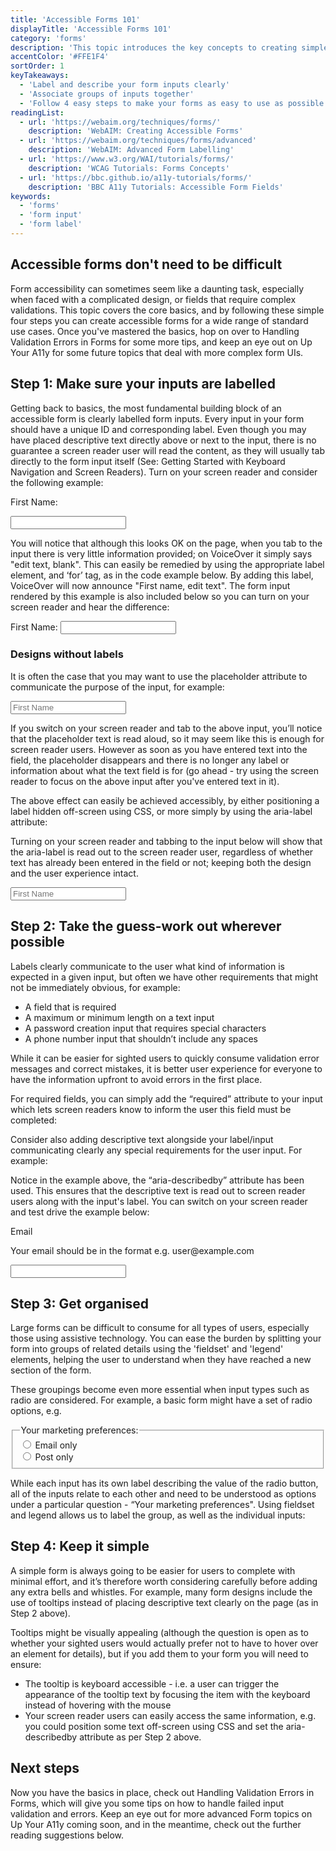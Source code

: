```yaml
---
title: 'Accessible Forms 101'
displayTitle: 'Accessible Forms 101'
category: 'forms'
description: 'This topic introduces the key concepts to creating simple, accessible forms including labelling, describing and organising your inputs.'
accentColor: '#FFE1F4'
sortOrder: 1
keyTakeaways:
  - 'Label and describe your form inputs clearly'
  - 'Associate groups of inputs together'
  - 'Follow 4 easy steps to make your forms as easy to use as possible for a wide range of users'
readingList:
  - url: 'https://webaim.org/techniques/forms/'
    description: 'WebAIM: Creating Accessible Forms'
  - url: 'https://webaim.org/techniques/forms/advanced'
    description: 'WebAIM: Advanced Form Labelling'
  - url: 'https://www.w3.org/WAI/tutorials/forms/'
    description: 'WCAG Tutorials: Forms Concepts'
  - url: 'https://bbc.github.io/a11y-tutorials/forms/'
    description: 'BBC A11y Tutorials: Accessible Form Fields'
keywords:
  - 'forms'
  - 'form input'
  - 'form label'
---
```


## Accessible forms don't need to be difficult

Form accessibility can sometimes seem like a daunting task, especially when faced with a complicated design, or fields that require complex validations. This topic covers the core basics, and by following these simple four steps you can create accessible forms for a wide range of standard use cases. Once you've mastered the basics, hop on over to <Link to="handling-form-errors">Handling Validation Errors in Forms</Link> for some more tips, and keep an eye out on Up Your A11y for some future topics that deal with more complex form UIs.

## Step 1: Make sure your inputs are labelled

Getting back to basics, the most fundamental building block of an accessible form is clearly labelled form inputs. Every input in your form should have a unique ID and corresponding label. Even though you may have placed descriptive text directly above or next to the input, there is no guarantee a screen reader user will read the content, as they will usually tab directly to the form input itself (See: <Link to="/screen-reader-keyboard-navigation">Getting Started with Keyboard Navigation and Screen Readers</Link>). Turn on your screen reader and consider the following example:

<ExampleFormContainer>
  <form>
    <p style={{ fontWeight: 'bold' }}>First Name:</p>
    <input id="firstName" type="text" />
  </form>
</ExampleFormContainer>

You will notice that although this looks OK on the page, when you tab to the input there is very little information provided; on VoiceOver it simply says "edit text, blank". This can easily be remedied by using the appropriate label element, and ‘for’ tag, as in the code example below. By adding this label, VoiceOver will now announce "First name, edit text". The form input rendered by this example is also included below so you can turn on your screen reader and hear the difference:

<Gist url="https://gist.github.com/aitchiss/80cbc9724601f3c42b36df7644cfa767" />

<ExampleFormContainer>
  <form>
    <label for="first-name">First Name:</label>
    <input id="first-name" type="text" />
  </form>
</ExampleFormContainer>

### Designs without labels

It is often the case that you may want to use the placeholder attribute to communicate the purpose of the input, for example:

<ExampleFormContainer>
  <form>
    <input id="first-name-placeholder" type="text" placeholder="First Name" />
  </form>
</ExampleFormContainer>

If you switch on your screen reader and tab to the above input, you’ll notice that the placeholder text is read aloud, so it may seem like this is enough for screen reader users. However as soon as you have entered text into the field, the placeholder disappears and there is no longer any label or information about what the text field is for (go ahead - try using the screen reader to focus on the above input after you've entered text in it).

The above effect can easily be achieved accessibly, by either positioning a label hidden off-screen using CSS, or more simply by using the aria-label attribute:

<Gist url="https://gist.github.com/aitchiss/8ab191b55bfb991d847ad7f20c30a6e7" />

Turning on your screen reader and tabbing to the input below will show that the aria-label is read out to the screen reader user, regardless of whether text has already been entered in the field or not; keeping both the design and the user experience intact.

<ExampleFormContainer>
  <form>
    <input
      id="first-name-with-placeholder"
      type="text"
      placeholder="First Name"
      aria-label="First Name"
    />
  </form>
</ExampleFormContainer>

## Step 2: Take the guess-work out wherever possible

Labels clearly communicate to the user what kind of information is expected in a given input, but often we have other requirements that might not be immediately obvious, for example:

- A field that is required
- A maximum or minimum length on a text input
- A password creation input that requires special characters
- A phone number input that shouldn’t include any spaces

While it can be easier for sighted users to quickly consume validation error messages and correct mistakes, it is better user experience for everyone to have the information upfront to avoid errors in the first place.

For required fields, you can simply add the “required” attribute to your input which lets screen readers know to inform the user this field must be completed:

<Gist url="https://gist.github.com/aitchiss/091b96e9a70d9d48f044395d1bfc0bcb" />

Consider also adding descriptive text alongside your label/input communicating clearly any special requirements for the user input. For example:

<Gist url="https://gist.github.com/aitchiss/a56bb0a5f21e0561233bcce389ff6c87" />

Notice in the example above, the “aria-describedby” attribute has been used. This ensures that the descriptive text is read out to screen reader users along with the input's label. You can switch on your screen reader and test drive the example below:

<ExampleFormContainer>
  <form>
    <label for="email">Email</label>
    <p id="email-description" style={{ marginTop: '0px' }}>
      Your email should be in the format e.g. user@example.com
    </p>
    <input id="email" type="text" aria-describedby="email-description" />
  </form>
</ExampleFormContainer>

## Step 3: Get organised

Large forms can be difficult to consume for all types of users, especially those using assistive technology. You can ease the burden by splitting your form into groups of related details using the 'fieldset' and 'legend' elements, helping the user to understand when they have reached a new section of the form.

These groupings become even more essential when input types such as radio are considered. For example, a basic form might have a set of radio options, e.g.

<ExampleFormContainer>
  <form>
    <fieldset style={{ display: 'flex' }}>
      <legend>Your marketing preferences:</legend>
      <div style={{ padding: '5px' }}>
        <input
          id="email-marketing"
          type="radio"
          value="email"
          style={{ marginRight: '10px' }}
        />
        <label for="email-marketing">Email only</label>
      </div>
      <div style={{ padding: '5px' }}>
        <input
          id="postal-marketing"
          type="radio"
          value="post"
          style={{ marginRight: '10px' }}
        />
        <label for="postal-marketing">Post only</label>
      </div>
    </fieldset>
  </form>
</ExampleFormContainer>

While each input has its own label describing the value of the radio button, all of the inputs relate to each other and need to be understood as options under a particular question - “Your marketing preferences". Using fieldset and legend allows us to label the group, as well as the individual inputs:

<Gist url="https://gist.github.com/aitchiss/16bcc40c5bbbc3f6657551637caefe50" />

## Step 4: Keep it simple

A simple form is always going to be easier for users to complete with minimal effort, and it’s therefore worth considering carefully before adding any extra bells and whistles. For example, many form designs include the use of tooltips instead of placing descriptive text clearly on the page (as in Step 2 above).

Tooltips might be visually appealing (although the question is open as to whether your sighted users would actually prefer not to have to hover over an element for details), but if you add them to your form you will need to ensure:

- The tooltip is keyboard accessible - i.e. a user can trigger the appearance of the tooltip text by focusing the item with the keyboard instead of hovering with the mouse
- Your screen reader users can easily access the same information, e.g. you could position some text off-screen using CSS and set the aria-describedby attribute as per Step 2 above.

## Next steps

Now you have the basics in place, check out <Link to="/handling-form-errors">Handling Validation Errors in Forms</Link>, which will give you some tips on how to handle failed input validation and errors. Keep an eye out for more advanced Form topics on Up Your A11y coming soon, and in the meantime, check out the further reading suggestions below.
